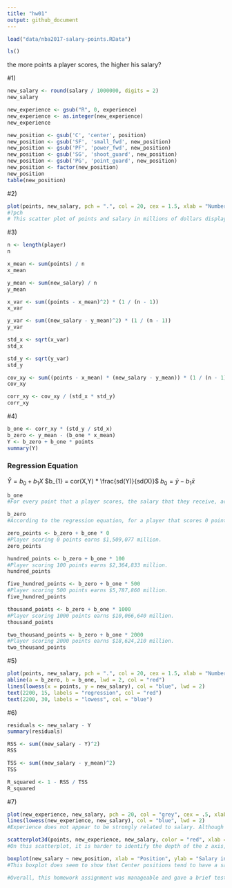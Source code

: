 ```yaml
---
title: "hw01"
output: github_document
---
```


```r
load("data/nba2017-salary-points.RData")
```

```r
ls()
```

the more points a player scores, the higher his salary?

#1) 
```r
new_salary <- round(salary / 1000000, digits = 2)
new_salary
```

```r
new_experience <- gsub("R", 0, experience)
new_experience <- as.integer(new_experience)
new_experience
```

```r
new_position <- gsub('C', 'center', position)
new_position <- gsub('SF', 'small_fwd', new_position)
new_position <- gsub('PF', 'power_fwd', new_position)
new_position <- gsub('SG', 'shoot_guard', new_position)
new_position <- gsub('PG', 'point_guard', new_position)
new_position <- factor(new_position)
new_position
table(new_position)
```

#2)
```r
plot(points, new_salary, pch = ".", col = 20, cex = 1.5, xlab = "Number of Points", ylab = "Salary in Millions of Dollars", main = "Scatter of the Number of Points and Salaries of Players")
#?pch
# This scatter plot of points and salary in millions of dollars displays a positive and slightly strong association between the two variables. The data is mostly concentrated within the 0 to 500 point range and more scattered the more points the players make.
```


#3)
```r
n <- length(player)
n
```

```r
x_mean <- sum(points) / n
x_mean
```

```r
y_mean <- sum(new_salary) / n
y_mean
```

```r
x_var <- sum((points - x_mean)^2) * (1 / (n - 1))
x_var
```

```r
y_var <- sum((new_salary - y_mean)^2) * (1 / (n - 1))
y_var
```

```r
std_x <- sqrt(x_var)
std_x
```

```r
std_y <- sqrt(y_var)
std_y
```

```r
cov_xy <- sum((points - x_mean) * (new_salary - y_mean)) * (1 / (n - 1))
cov_xy
```

```r
corr_xy <- cov_xy / (std_x * std_y)
corr_xy
```

#4)
```r
b_one <- corr_xy * (std_y / std_x)
b_zero <- y_mean - (b_one * x_mean)
Y <- b_zero + b_one * points
summary(Y)
```
### Regression Equation
$\widehat{Y} = b_{0} + b_{1}X$
$b_{1} = cor(X,Y) * \frac{sd(Y)}{sd(X)}$
$b_{0} =  \bar{y} - b_{1}\bar{x}$

```r
b_one
#For every point that a player scores, the salary that they receive, according to the regression equation, goes up by $8557.567
```

```r
b_zero
#According to the regression equation, for a player that scores 0 points, he will earn $1,509,077.
```

```r
zero_points <- b_zero + b_one * 0
#Player scoring 0 points earns $1,509,077 million.
zero_points
```

```r
hundred_points <- b_zero + b_one * 100
#Player scoring 100 points earns $2,364,833 million.
hundred_points
```

```r
five_hundred_points <- b_zero + b_one * 500
#Player scoring 500 points earns $5,787,860 million.
five_hundred_points
```

```r
thousand_points <- b_zero + b_one * 1000
#Player scoring 1000 points earns $10,066,640 million.
thousand_points
```

```r
two_thousand_points <- b_zero + b_one * 2000
#Player scoring 2000 points earns $18,624,210 million.
two_thousand_points
```

#5)
```r
plot(points, new_salary, pch = ".", col = 20, cex = 1.5, xlab = "Number of Points", ylab = "Salary in Millions of Dollars", main = "Scatter of the Number of Points and Salaries of Players")
abline(a = b_zero, b = b_one, lwd = 2, col = "red")
lines(lowess(x = points, y = new_salary), col = "blue", lwd = 2)
text(2200, 15, labels = "regression", col = "red")
text(2200, 30, labels = "lowess", col = "blue")
```

#6)
```r
residuals <- new_salary - Y
summary(residuals)
```

```r
RSS <- sum((new_salary - Y)^2)
RSS
```

```r
TSS <- sum((new_salary - y_mean)^2)
TSS
```

```r
R_squared <- 1 - RSS / TSS
R_squared
```

#7)
```r
plot(new_experience, new_salary, pch = 20, col = "grey", cex = .5, xlab = "Years of Experience", ylab = "Salary in Millions of Dollars", main = "Scatterplot with lowess smooth")
lines(lowess(new_experience, new_salary), col = "blue", lwd = 2)
#Experience does not appear to be strongly related to salary. Although salary does increase initially as years of experience increases, this slight change is only seen when players first start playing. After around 8 years of playing, each additional year shows a decrease in salary earned by players.
```

```r
scatterplot3d(points, new_experience, new_salary, color = "red", xlab = "points", zlab = "salary", ylab = "experience", main = "3D Scatterplot")
#On this scatterplot, it is harder to identify the depth of the z axis, but of the few data points I can analyze, experience does not seem to have a strong relation with salary.
```

```r
boxplot(new_salary ~ new_position, xlab = "Position", ylab = "Salary in Millions of Dollars", main = "Boxplot of Position and Salary")
#This boxplot does seem to show that Center positions tend to have a salary range that extends to around $26 million, whereas in other positions, salaries that high are regarded as outliers and possibly unlikely. However, it is worth mentioning that salaries for Center players vary quite a bit and that being a Center player does not guarantee a high paying salary. Next, it seems that small forwards have a potential to be the second highest paying position, while shooting guard, power forward, and point guard hover around the same pay range.
```

```r
#Overall, this homework assignment was manageable and gave a brief test of basic statisical analysis. However, some parts in the homework required some research on some functions, which took some time to figure out. More emphasis on learning these commands in lecture may help with being able to apply concepts to assignements. 
```

